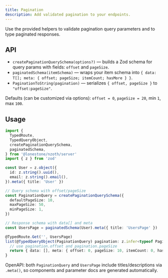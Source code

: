 ```yaml
---
title: Pagination
description: Add validated pagination to your endpoints.
---
```


Use the provided helpers to validate pagination query parameters and to type paginated responses.

## API

- `createPaginationQuerySchema(options?)` — builds a Zod schema for query params with fields: `offset` and `pageSize`.
- `paginatedSchema(itemSchema)` — wraps your item schema into `{ data: T[]; meta: { offset; pageSize; itemCount; hasMore } }`.
- `PaginationToString(pagination)` — serializes `{ offset, pageSize }` to `"offset:pageSize"`.

Defaults (can be customized via options): `offset = 0`, `pageSize = 20`, min `1`, max `100`.

## Usage

```ts
import {
  TypedRoute,
  TypedQueryObject,
  createPaginationQuerySchema,
  paginatedSchema,
} from '@lonestone/nzoth/server'
import { z } from 'zod'

const User = z.object({
  id: z.string().uuid(),
  email: z.string().email(),
}).meta({ title: 'User' })

// Query schema with offset/pageSize
const PaginationQuery = createPaginationQuerySchema({
  defaultPageSize: 10,
  maxPageSize: 50,
  minPageSize: 1,
})

// Response schema with data[] and meta
const UsersPage = paginatedSchema(User).meta({ title: 'UsersPage' })

@TypedRoute.Get('', UsersPage)
list(@TypedQueryObject(PaginationQuery) pagination: z.infer<typeof PaginationQuery>) {
  // use pagination.offset and pagination.pageSize
  return { data: [], meta: { offset: 0, pageSize: 10, itemCount: 0, hasMore: false } }
}
```

OpenAPI: both `PaginationQuery` and `UsersPage` include titles/descriptions via `.meta()`, so components and parameter docs are generated automatically.
